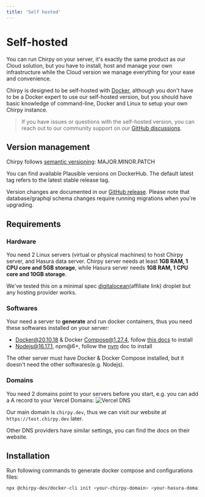 ```yaml
---
title: 'Self hosted'
---
```


# Self-hosted

You can run Chirpy on your server, it's exactly the same product as our Cloud solution, but you have to install, host and manage your own infrastructure while the Cloud version we manage everything for your ease and convenience.

Chirpy is designed to be self-hosted with [Docker](https://www.docker.com/), although you don't have to be a Docker expert to use our self-hosted version, but you should have basic knowledge of command-line, Docker and Linux to setup your own Chirpy instance.

> If you have issues or questions with the self-hosted version, you can reach out to our community support on our [GitHub discussions](https://github.com/devrsi0n/chirpy/discussions).

## Version management

Chirpy follows [semantic versioning](https://semver.org/): MAJOR.MINOR.PATCH

You can find available Plausible versions on DockerHub. The default latest tag refers to the latest stable release tag.

Version changes are documented in our [GitHub release](https://github.com/devrsi0n/chirpy/releases). Please note that database/graphql schema changes require running migrations when you're upgrading.

## Requirements

### Hardware

You need 2 Linux servers (virtual or physical machines) to host Chirpy server, and Hasura data server. Chirpy server needs at least **1GB RAM, 1 CPU core and 5GB storage**, while Hasura server needs **1GB RAM, 1 CPU core and 10GB storage**.

We've tested this on a minimal spec [digitalocean](https://m.do.co/c/92c5af253f6a)(affiliate link) droplet but any hosting provider works.

### Softwares

Your need a server to **generate** and run docker containers, thus you need these softwares installed on your server:

- Docker@20.10.18 & Docker Compose@1.27.4, follow [this docs](https://docs.docker.com/desktop/install/linux-install/) to install
- Nodejs@16.17.1, npm@6+, follow the [nvm](https://github.com/nvm-sh/nvm#install--update-script) doc to install

The other server must have Docker & Docker Compose installed, but it doesn't need the other softwares(e.g. Nodejs).

### Domains

You need 2 domains point to your servers before you start, e.g. you can add a A record to your Vercel Domains:
![Vercel DNS](/images/docs/self-hosted/vercel-dns.png)

Our main domain is `chirpy.dev`, thus we can visit our website at `https://test.chirpy.dev` later.

Other DNS providers have similar settings, you can find the docs on their website.

## Installation

Run following commands to generate docker compose and configurations files:

```bash
npx @chirpy-dev/docker-cli init <your-chirpy-domain> <your-hasura-domain>
```

